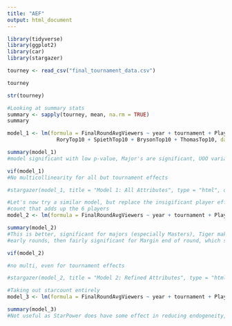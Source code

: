 ```yaml
---
title: "AEF"
output: html_document
---
```


```r
library(tidyverse)
library(ggplot2)
library(car)
library(stargazer)
```

```r
tourney <- read_csv("final_tournament_data.csv")

tourney

str(tourney)
```

```r
#Looking at summary stats
summary <- sapply(tourney, mean, na.rm = TRUE)
summary
```

```r
model_1 <- lm(formula = FinalRoundAvgViewers ~ year + tournament + Playoff + LeaderMarginEnteringFinalRound + LeaderMarginEnd + TigerMakeCut + TigerTop10 + PhilTop10 + 
                RoryTop10 + SpiethTop10 + BrysonTop10 + ThomasTop10, data = tourney)

summary(model_1)
#model significant with low p-value, Major's are significant, UOO variables are close, but the individual player variables are insignificant for all but Tiger. 

vif(model_1)
#No multicollinearity for all but tournament effects

#stargazer(model_1, title = "Model 1: All Attributes", type = "html", out = "Model1.html")
```


```r
#Let's now try a similar model, but replace the insigificant player effects with a combined
#count that adds up the 6 players
model_2 <- lm(formula = FinalRoundAvgViewers ~ year + tournament + Playoff + LeaderMarginEnteringFinalRound + LeaderMarginEnd + TigerMakeCut + TigerTop10 + StarTop10Count, data = tourney)

summary(model_2)
#This is better, significant for majors (especially Masters), Tiger making cut for viewership during
#early rounds, then fairly significant for Margin end of round, which supports UOO

vif(model_2)

#no multi, even for tournament effects

#stargazer(model_2, title = "Model 2: Refined Attributes", type = "html", out = "Model2.html")
```


```r
#Taking out starcount entirely 
model_3 <- lm(formula = FinalRoundAvgViewers ~ year + tournament + Playoff + LeaderMarginEnteringFinalRound + LeaderMarginEnd + TigerMakeCut + TigerTop10, data = tourney)

summary(model_3)
#Not useful as StarPower does have some effect in reducing endogeneity, refined model 2 is best
```



